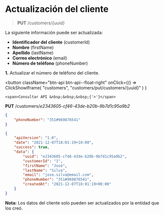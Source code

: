 # Actualización del cliente

> **PUT** /customers/_\{uuid}_

La siguiente información puede ser actualizada:

- **Identificador del cliente** (customerId)
- **Nombre** (firstName)
- **Apellido** (lastName)
- **Correo electrónico** (email)
- **Número de teléfono** (phoneNumber)

**1.** Actualizar el número de teléfono del cliente.


<button className="btn-api btn-api--float-right"
	onClick={() =>
		ClickShowIframe(
			"customers",
			"customers/put/customers/{uuid}"
		)
	}
>
	<span>Consultar API &nbsp;&nbsp;&nbsp;{'>'}</span>
</button>


<Tabs>
<TabItem value="solicitud" label="Solicitud">

**PUT** /customers/_e2343605-cf46-43de-b20b-9b7d1c95a9b2_

```json
{
	"phoneNumber": "351#969876541"
}
```

</TabItem>
<TabItem value="respuesta" label="Respuesta">

```json
{
	"apiVersion": "1.0",
	"date": "2021-12-07T18:01:19+10:00",
	"success": true,
	"data": {
		"uuid": "e2343605-cf46-43de-b20b-9b7d1c95a9b2",
		"customerId": "1",
		"firstName": "José",
		"lastName": "Silva",
		"email": "jose.silva@email.com",
		"phoneNumber": "351#969876541",
		"createdAt": "2021-12-07T18:01:19+00:00"
	}
}
```

</TabItem>
</Tabs>

**Nota:** Los datos del cliente solo pueden ser actualizados por la entidad que los creó.
